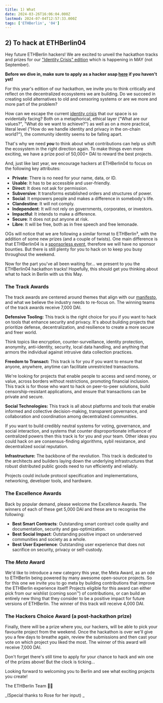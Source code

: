 ```yaml
---
title: 1) What
date: 2024-03-26T16:06:04.000Z
lastmod: 2024-07-04T12:57:33.000Z
tags: ['ETHBerlin', '04']
---
```


## 2) To hack at ETHBerlin04

Hey future ETHBerlin hackers! We are excited to unveil the hackathon tracks and prizes for our ["Identity Crisis" edition](https://ethberlin.org/manifesto/) which is happening in MAY (not September).

**Before we dive in, make sure to apply as a hacker asap **[**here**](https://visas.ethberlin.org/ethberlin/4/)** if you haven't yet!**

For this year's edition of our hackathon, we invite you to think critically and reflect on the decentralized ecosystems we are building. Do we succeed in creating solid alternatives to old and censoring systems or are we more and more part of the problem?

How can we escape the current [identity crisis](https://polynya.mirror.xyz/ptscXuh3J3KOj2uJAn0vrEanpn2nauwA7iytYZ4cM9U) that our space is so evidentally facing? Both on a metaphorical, ethical layer ("What are our values?", "What do we want to achieve?") as well as on a more practical, literal level ("How do we handle identity and privacy in the on-chain world?"), the community identity seems to be falling apart.

That's why we need **_you_** to think about what contributions can help us shift the ecosystem in the right direction again. To make things even more exciting, we have a prize pool of 50,000+ DAI to reward the best projects.

And, just like last year, we encourage hackers at ETHBerlin04 to focus on the following key attributes:

- **Private**: There is no need for your name, data, or ID.
- **Usable**: It has to be accessible and user-friendly.
- **Direct**: It does not ask for permission.
- **Subversive**: It transforms established orders and structures of power.
- **Social**: It empowers people and makes a difference in somebody's life.
- **Clandestine**: It will not comply.
- **Independent**: It will not rely on governments, corporates, or investors.
- **Impactful**: It intends to make a difference.
- **Secure**: It does not put anyone at risk.
- **Libre**: It will be free, both as in free speech and free lemonade.

OGs will notice that we are following a similar format to ETHBerlin³, with the addition of some new prizes (and a couple of twists). One main difference is that ETHBerlin04 is a [sponsorless event](__GHOST_URL__/announcing-our-ethberlin04-experiment/), therefore we will have no sponsor bounties. But there is still plenty for you to hack on to keep you busy throughout the weekend.

Now for the part you've all been waiting for... we present to you the ETHBerlin04 hackathon tracks! Hopefully, this should get you thinking about what to hack in Berlin with us this May.

### **The Track Awards**

The track awards are centered around themes that align with our [manifesto](https://ethberlin.org/manifesto/), and what we believe the industry needs to re-focus on. The winning teams of the track awards receive 7,000 DAI.

**Defensive Tooling:** This track is the right choice for you if you want to hack on tools that enhance security and privacy. It's about building projects that prioritize defense, decentralization, and resilience to create a more secure and freer world.

Think topics like encryption, counter-surveillance, identity protection, anonymity, anti-identity, security, local data handling, and anything that armors the individual against intrusive data collection practices.

**Freedom to Transact:** This track is for you if you want to ensure that anyone, anywhere, anytime can facilitate unrestricted transactions.

We're looking for projects that enable people to access and send money, or value, across borders without restrictions, promoting financial inclusion. This track is for those who want to hack on peer-to-peer solutions, build censorship-resistant applications, and ensure that transactions can be private and secure.

**Social Technologies:** This track is all about platforms and tools that enable informed and collective decision-making, transparent governance, and collaboration and coordination among decentralized communities.

If you want to build credibly neutral systems for voting, governance, and social interaction, and systems that counter disproportionate influence of centralized powers then this track is for you and your team. Other ideas you could hack on are consensus-finding algorithms, sybil resistance, and decentralized social reputation.

**Infrastructure:** The backbone of the revolution. This track is dedicated to the architects and builders laying down the underlying infrastructures that robust distributed public goods need to run efficiently and reliably.

Projects could include protocol specification and implementations, networking, developer tools, and hardware.

### The Excellence Awards

Back by popular demand, please welcome the Excellence Awards. The winners of each of these get 5,000 DAI and these are to recognise the following:

- **Best Smart Contracts**: Outstanding smart contract code quality and documentation, security and gas-optimization.
- **Best Social Impact**: Outstanding positive impact on underserved communities and society as a whole.
- **Best** **User Experience**: Outstanding user experience that does not sacrifice on security, privacy or self-custody.

### The _Meta_ Award

We'd like to introduce a new category this year, the Meta Award, as an ode to ETHBerlin being powered by many awesome open-source projects. So for this one we invite you to go meta by building contributions that improve the ETHBerlin experience itself! Projects eligible for this award can either pick from our wishlist (coming soon™) of contributions, or can build an entirely new thing that they consider to be a positive impact for future versions of ETHBerlin. The winner of this track will receive 4,000 DAI.

### The Hackers Choice Award (a post-hackathon prize)

Finally, there will be a prize where you, our hackers, will be able to pick your favourite project from the weekend. Once the hackathon is over we'll give you a few days to breathe again, review the submissions and then cast your vote on which project you liked the most. The winner of this award will receive 7,000 DAI.

Don't forget there's still time to apply for your chance to hack and win one of the prizes above! But the clock is ticking...

Looking forward to welcoming you to Berlin and see what exciting projects you create!

The ETHBerlin Team 🖤💛

_(Special thanks to Rose for her input) _

